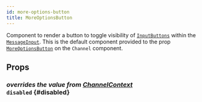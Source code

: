 ```yaml
---
id: more-options-button
title: MoreOptionsButton
---
```



Component to render a button to toggle visibility of [`InputButtons`](../input-buttons) within the [`MessageInput`](./message-input.mdx).
This is the default component provided to the prop [`MoreOptionsButton`](../channel/channel.mdx#moreoptionsbutton) on the `Channel` component.

## Props

### <div class="label description">_overrides the value from [ChannelContext](../../../state-and-offline-support/contexts/channel-context#disabled)_</div> `disabled` {#disabled}

<Disabled />
